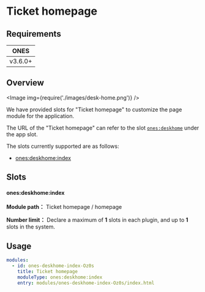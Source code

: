 # Ticket homepage

## Requirements

|  ONES   |
| :-----: |
| v3.6.0+ |

## Overview

<Image img={require('./images/desk-home.png')} />

We have provided slots for "Ticket homepage" to customize the page module for the application.

The URL of the "Ticket homepage" can refer to the slot [`ones:deskhome`](../../app/index.mdx#onesdeskhome) under the app slot.

The slots currently supported are as follows:

- [ones:deskhome:index](#onesdeskhomeindex)

## Slots

#### ones:deskhome:index

**Module path：** Ticket homepage / homepage

**Number limit：** Declare a maximum of **1** slots in each plugin, and up to **1** slots in the system.

## Usage

```yaml
modules:
  - id: ones-deskhome-index-Oz0s
    title: Ticket homepage
    moduleType: ones:deskhome:index
    entry: modules/ones-deskhome-index-Oz0s/index.html
```
